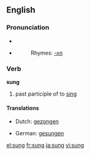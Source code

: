 {{see|súng}}
==English==

===Pronunciation===
*{{IPA|/sʌŋ/}}
*{{SAMPA|/sVN/}}
*:Rhymes: [[Rhymes:English:-ʌŋ|-ʌŋ]]

===Verb===
'''sung'''

# past participle of to [[sing]]

====Translations====
{{top}}
*Dutch: [[gezongen]]
{{mid}}
*German: [[gesungen]]
{{bottom}}

[[el:sung]]
[[fr:sung]]
[[ja:sung]]
[[vi:sung]]